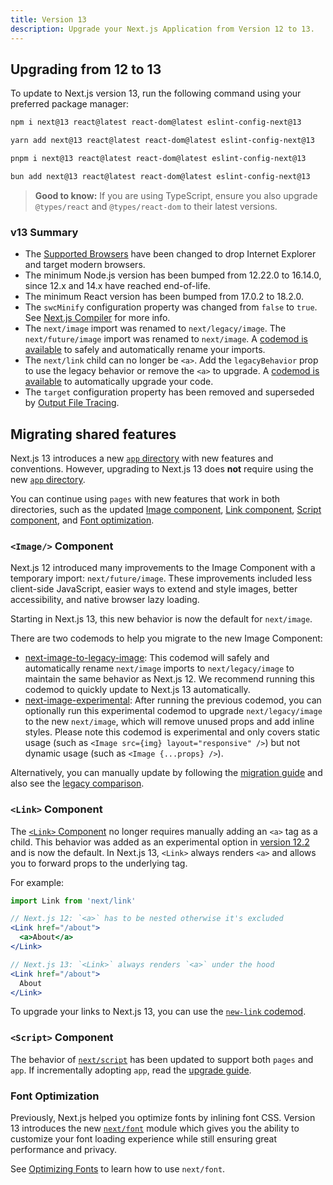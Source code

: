 ```yaml
---
title: Version 13
description: Upgrade your Next.js Application from Version 12 to 13.
---
```


## Upgrading from 12 to 13

To update to Next.js version 13, run the following command using your preferred package manager:

```bash filename="Terminal"
npm i next@13 react@latest react-dom@latest eslint-config-next@13
```

```bash filename="Terminal"
yarn add next@13 react@latest react-dom@latest eslint-config-next@13
```

```bash filename="Terminal"
pnpm i next@13 react@latest react-dom@latest eslint-config-next@13
```

```bash filename="Terminal"
bun add next@13 react@latest react-dom@latest eslint-config-next@13
```

> **Good to know:** If you are using TypeScript, ensure you also upgrade `@types/react` and `@types/react-dom` to their latest versions.

### v13 Summary

- The [Supported Browsers](/docs/architecture/supported-browsers) have been changed to drop Internet Explorer and target modern browsers.
- The minimum Node.js version has been bumped from 12.22.0 to 16.14.0, since 12.x and 14.x have reached end-of-life.
- The minimum React version has been bumped from 17.0.2 to 18.2.0.
- The `swcMinify` configuration property was changed from `false` to `true`. See [Next.js Compiler](/docs/architecture/nextjs-compiler) for more info.
- The `next/image` import was renamed to `next/legacy/image`. The `next/future/image` import was renamed to `next/image`. A [codemod is available](/docs/pages/building-your-application/upgrading/codemods#next-image-to-legacy-image) to safely and automatically rename your imports.
- The `next/link` child can no longer be `<a>`. Add the `legacyBehavior` prop to use the legacy behavior or remove the `<a>` to upgrade. A [codemod is available](/docs/pages/building-your-application/upgrading/codemods#new-link) to automatically upgrade your code.
- The `target` configuration property has been removed and superseded by [Output File Tracing](/docs/pages/api-reference/next-config-js/output).

## Migrating shared features

Next.js 13 introduces a new [`app` directory](/docs/app/building-your-application/routing) with new features and conventions. However, upgrading to Next.js 13 does **not** require using the new [`app` directory](/docs/app/building-your-application/routing#the-app-router).

You can continue using `pages` with new features that work in both directories, such as the updated [Image component](#image-component), [Link component](#link-component), [Script component](#script-component), and [Font optimization](#font-optimization).

### `<Image/>` Component

Next.js 12 introduced many improvements to the Image Component with a temporary import: `next/future/image`. These improvements included less client-side JavaScript, easier ways to extend and style images, better accessibility, and native browser lazy loading.

Starting in Next.js 13, this new behavior is now the default for `next/image`.

There are two codemods to help you migrate to the new Image Component:

- [next-image-to-legacy-image](/docs/pages/building-your-application/upgrading/codemods#next-image-to-legacy-image): This codemod will safely and automatically rename `next/image` imports to `next/legacy/image` to maintain the same behavior as Next.js 12. We recommend running this codemod to quickly update to Next.js 13 automatically.
- [next-image-experimental](/docs/pages/building-your-application/upgrading/codemods#next-image-experimental): After running the previous codemod, you can optionally run this experimental codemod to upgrade `next/legacy/image` to the new `next/image`, which will remove unused props and add inline styles. Please note this codemod is experimental and only covers static usage (such as `<Image src={img} layout="responsive" />`) but not dynamic usage (such as `<Image {...props} />`).

Alternatively, you can manually update by following the [migration guide](/docs/pages/building-your-application/upgrading/codemods#next-image-experimental) and also see the [legacy comparison](/docs/pages/api-reference/components/image-legacy#comparison).

### `<Link>` Component

The [`<Link>` Component](/docs/pages/api-reference/components/link) no longer requires manually adding an `<a>` tag as a child. This behavior was added as an experimental option in [version 12.2](https://nextjs.org/blog/next-12-2) and is now the default. In Next.js 13, `<Link>` always renders `<a>` and allows you to forward props to the underlying tag.

For example:

```jsx
import Link from 'next/link'

// Next.js 12: `<a>` has to be nested otherwise it's excluded
<Link href="/about">
  <a>About</a>
</Link>

// Next.js 13: `<Link>` always renders `<a>` under the hood
<Link href="/about">
  About
</Link>
```

To upgrade your links to Next.js 13, you can use the [`new-link` codemod](/docs/pages/building-your-application/upgrading/codemods#new-link).

### `<Script>` Component

The behavior of [`next/script`](/docs/pages/api-reference/components/script) has been updated to support both `pages` and `app`. If incrementally adopting `app`, read the [upgrade guide](/docs/pages/building-your-application/upgrading).

### Font Optimization

Previously, Next.js helped you optimize fonts by inlining font CSS. Version 13 introduces the new [`next/font`](/docs/pages/building-your-application/optimizing/fonts) module which gives you the ability to customize your font loading experience while still ensuring great performance and privacy.

See [Optimizing Fonts](/docs/pages/building-your-application/optimizing/fonts) to learn how to use `next/font`.

